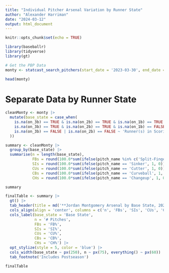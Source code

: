 ---
title: "Individual Pitcher Arsenal Variation by Runner State"
author: "Alexander Harriman"
date: "2024-03-12"
output: html_document
---

```{r setup, include=FALSE}
knitr::opts_chunk$set(echo = TRUE)
```



```{r, warning = FALSE}
library(baseballr)
library(tidyverse)
library(gt)
```



```{r}
# Get the PBP Data
monty <- statcast_search_pitchers(start_date = '2023-03-30', end_date = '2023-11-01', pitcherid = 656756)

head(monty)
```

# Separate Data by Runner State

```{r}
cleanMonty <- monty |>
  mutate(base_state = case_when(
    is.na(on_3b) == TRUE & is.na(on_2b) == TRUE & is.na(on_1b) == TRUE ~ 'Bases Empty',
    is.na(on_3b) == TRUE & is.na(on_2b) == TRUE & is.na(on_1b) == FALSE ~ 'Runner on 1st Only',
    is.na(on_3b) == FALSE | is.na(on_2b) == FALSE ~ 'Runner(s) in Scoring Position'
  ))

summary <- cleanMonty |>
  group_by(base_state) |>
  summarise(n = length(base_state),
            FBs = round(100.0*sum(ifelse(pitch_name %in% c('Split-Finger', '4-Seam Fastball'), 1, 0)) / n, 1),
            SIs = round(100.0*sum(ifelse(pitch_name == 'Sinker', 1, 0)) / n, 1),
            CUs = round(100.0*sum(ifelse(pitch_name == 'Cutter', 1, 0)) / n, 1),
            CBs = round(100.0*sum(ifelse(pitch_name == 'Curveball', 1, 0)) / n, 1),
            CHs = round(100.0*sum(ifelse(pitch_name == 'Changeup', 1, 0)) / n, 1))

summary

```




```{r}
finalTable <- summary |>
  gt() |>
  tab_header(title = md('**Jordan Montgomery Arsenal by Base State, 2023**')) |>
  cols_align(align = 'center', columns = c('n', 'FBs', 'SIs', 'CUs', 'CBs', 'CHs')) |>
  cols_label(base_state = 'Base State', 
             n = '# Pitches', 
             FBs = 'FB%', 
             SIs = 'SI%', 
             CUs = 'CU%',
             CBs = 'CB%',
             CHs = 'CH%') |>
  opt_stylize(style = 5, color = 'blue') |>
  cols_width(base_state ~ px(250), n ~ px(75), everything() ~ px(60)) |>
  tab_footnote('Includes Postseason')

finalTable
```